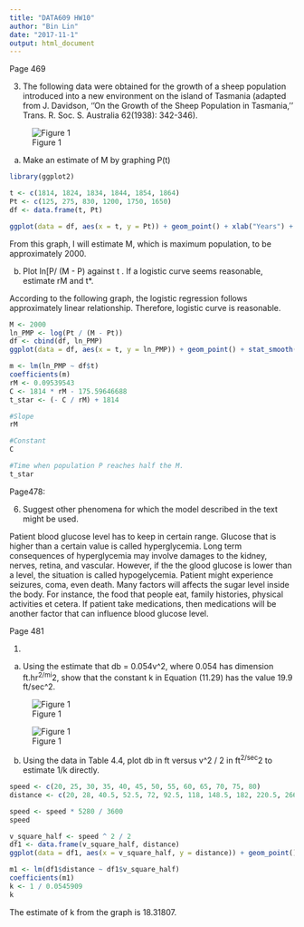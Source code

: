 ---
title: "DATA609 HW10"
author: "Bin Lin"
date: "2017-11-1"
output: html_document
---

Page 469

3. The following data were obtained for the growth of a sheep population introduced into a new environment on the island of Tasmania (adapted from J. Davidson, ''On the Growth of the Sheep Population in Tasmania,'' Trans. R. Soc. S. Australia 62(1938): 342-346).

![Figure 1](/Users/blin261/Desktop/DATA609/Capture10.PNG)

a. Make an estimate of M by graphing P(t)
```{r}
library(ggplot2)

t <- c(1814, 1824, 1834, 1844, 1854, 1864)
Pt <- c(125, 275, 830, 1200, 1750, 1650)
df <- data.frame(t, Pt)

ggplot(data = df, aes(x = t, y = Pt)) + geom_point() + xlab("Years") + ylab("Sheep Population")
```

From this graph, I will estimate M, which is maximum population, to be approximately 2000.



b. Plot ln[P/ (M - P) against t . If a logistic curve seems reasonable, estimate rM and t*.

According to the following graph, the logistic regression follows approximately linear relationship. Therefore, logistic curve is reasonable. 

```{r}
M <- 2000
ln_PMP <- log(Pt / (M - Pt))
df <- cbind(df, ln_PMP) 
ggplot(data = df, aes(x = t, y = ln_PMP)) + geom_point() + stat_smooth(method = "lm") + xlab("Years") + ylab("log(Pt / (M - Pt))")
```
```{r}
m <- lm(ln_PMP ~ df$t)
coefficients(m)
rM <- 0.09539543
C <- 1814 * rM - 175.59646688
t_star <- (- C / rM) + 1814

#Slope
rM

#Constant
C

#Time when population P reaches half the M. 
t_star
```



Page478:

6. Suggest other phenomena for which the model described in the text might be used.

Patient blood glucose level has to keep in certain range. Glucose that is higher than a certain value is called hyperglycemia. Long term consequences of hyperglycemia may involve damages to the kidney, nerves, retina, and vascular. However, if the the glood glucose is lower than a level, the situation is called hypogelycemia. Patient might experience seizures, coma, even death. Many factors will affects the sugar level inside the body. For instance, the food that people eat, family histories, physical activities et cetera. If patient take medications, then medications will be another factor that can influence blood glucose level.



Page 481

1.
a. Using the estimate that db = 0.054v^2, where 0.054 has dimension ft.hr^2/mi^2, show that the constant k in Equation (11.29) has the value 19.9 ft/sec^2.

![Figure 1](/Users/blin261/Desktop/DATA609/Capture11.PNG)

![Figure 1](/Users/blin261/Desktop/DATA609/Capture12.jpg)


b. Using the data in Table 4.4, plot db in ft versus v^2 / 2 in ft^2/sec^2 to estimate 1/k directly.

```{r}
speed <- c(20, 25, 30, 35, 40, 45, 50, 55, 60, 65, 70, 75, 80)
distance <- c(20, 28, 40.5, 52.5, 72, 92.5, 118, 148.5, 182, 220.5, 266, 318, 376)

speed <- speed * 5280 / 3600
speed

v_square_half <- speed ^ 2 / 2
df1 <- data.frame(v_square_half, distance)
ggplot(data = df1, aes(x = v_square_half, y = distance)) + geom_point() + stat_smooth(method = "lm") + xlab("v^2/2") + ylab("Braking Distance")

```

```{r}
m1 <- lm(df1$distance ~ df1$v_square_half)
coefficients(m1)
k <- 1 / 0.0545909
k
```

The estimate of k from the graph is 18.31807.